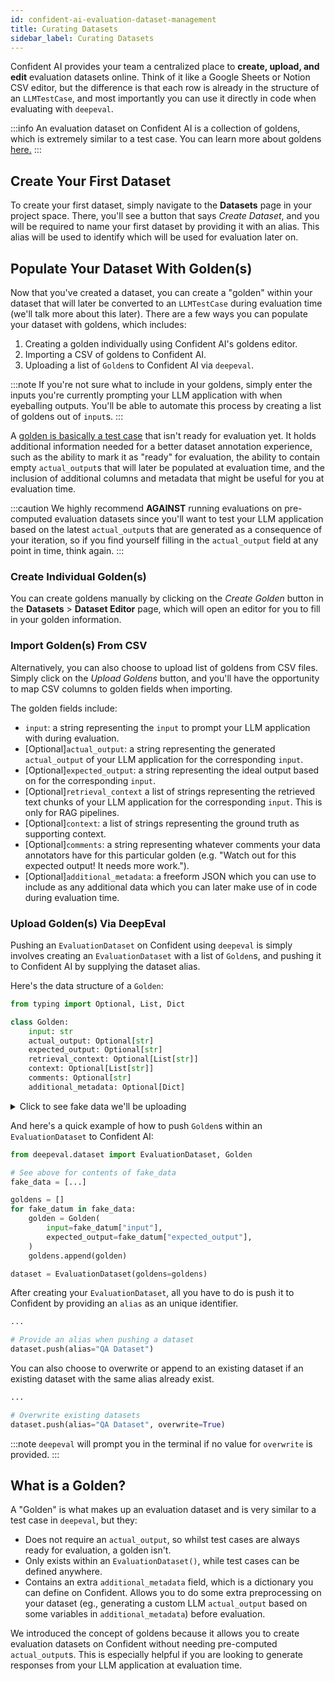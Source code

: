 ```yaml
---
id: confident-ai-evaluation-dataset-management
title: Curating Datasets
sidebar_label: Curating Datasets
---
```


Confident AI provides your team a centralized place to **create, upload, and edit** evaluation datasets online. Think of it like a Google Sheets or Notion CSV editor, but the difference is that each row is already in the structure of an `LLMTestCase`, and most importantly you can use it directly in code when evaluating with `deepeval`.

:::info
An evaluation dataset on Confident AI is a collection of goldens, which is extremely similar to a test case. You can learn more about goldens [here.](#what-is-a-golden)
:::

## Create Your First Dataset

To create your first dataset, simply navigate to the **Datasets** page in your project space. There, you'll see a button that says _Create Dataset_, and you will be required to name your first dataset by providing it with an alias. This alias will be used to identify which will be used for evaluation later on.

## Populate Your Dataset With Golden(s)

Now that you've created a dataset, you can create a "golden" within your dataset that will later be converted to an `LLMTestCase` during evaluation time (we'll talk more about this later). There are a few ways you can populate your dataset with goldens, which includes:

1. Creating a golden individually using Confident AI's goldens editor.
2. Importing a CSV of goldens to Confident AI.
3. Uploading a list of `Golden`s to Confident AI via `deepeval`.

:::note
If you're not sure what to include in your goldens, simply enter the inputs you're currently prompting your LLM application with when eyeballing outputs. You'll be able to automate this process by creating a list of goldens out of `input`s.
:::

A [golden is basically a test case](#what-is-a-golden) that isn't ready for evaluation yet. It holds additional information needed for a better dataset annotation experience, such as the ability to mark it as "ready" for evaluation, the ability to contain empty `actual_output`s that will later be populated at evaluation time, and the inclusion of additional columns and metadata that might be useful for you at evaluation time.

:::caution
We highly recommend **AGAINST** running evaluations on pre-computed evaluation datasets since you'll want to test your LLM application based on the latest `actual_output`s that are generated as a consequence of your iteration, so if you find yourself filling in the `actual_output` field at any point in time, think again.
:::

### Create Individual Golden(s)

You can create goldens manually by clicking on the _Create Golden_ button in the **Datasets** > **Dataset Editor** page, which will open an editor for you to fill in your golden information.

### Import Golden(s) From CSV

Alternatively, you can also choose to upload list of goldens from CSV files. Simply click on the _Upload Goldens_ button, and you'll have the opportunity to map CSV columns to golden fields when importing.

The golden fields include:

- `input`: a string representing the `input` to prompt your LLM application with during evaluation.
- [Optional]`actual_output`: a string representing the generated `actual_output` of your LLM application for the corresponding `input`.
- [Optional]`expected_output`: a string representing the ideal output based on for the corresponding `input`.
- [Optional]`retrieval_context` a list of strings representing the retrieved text chunks of your LLM application for the corresponding `input`. This is only for RAG pipelines.
- [Optional]`context`: a list of strings representing the ground truth as supporting context.
- [Optional]`comments`: a string representing whatever comments your data annotators have for this particular golden (e.g. "Watch out for this expected output! It needs more work.").
- [Optional]`additional_metadata`: a freeform JSON which you can use to include as any additional data which you can later make use of in code during evaluation time.

### Upload Golden(s) Via DeepEval

Pushing an `EvaluationDataset` on Confident using `deepeval` is simply involves creating an `EvaluationDataset` with a list of `Golden`s, and pushing it to Confident AI by supplying the dataset alias.

Here's the data structure of a `Golden`:

```python
from typing import Optional, List, Dict

class Golden:
    input: str
    actual_output: Optional[str]
    expected_output: Optional[str]
    retrieval_context: Optional[List[str]]
    context: Optional[List[str]]
    comments: Optional[str]
    additional_metadata: Optional[Dict]
```

<details><summary>Click to see fake data we'll be uploading</summary>
<p>

```python
fake_data = [
    {
        "input": "I have a persistent cough and fever. Should I be worried?",
        "expected_output": (
            "If your cough and fever persist or worsen, it could indicate a serious condition. "
            "Persistent fevers lasting more than three days or difficulty breathing should prompt immediate medical attention. "
            "Stay hydrated and consider over-the-counter fever reducers, but consult a healthcare provider for proper diagnosis."
        )
    },
    {
        "input": "What should I do if I accidentally cut my finger deeply?",
        "expected_output": (
            "Rinse the cut with soap and water, apply pressure to stop bleeding, and elevate the finger. "
            "Seek medical care if the cut is deep, bleeding persists, or your tetanus shot isn't up to date."
        ),
    }
]

```

</p>
</details>

And here's a quick example of how to push `Golden`s within an `EvaluationDataset` to Confident AI:

```python
from deepeval.dataset import EvaluationDataset, Golden

# See above for contents of fake_data
fake_data = [...]

goldens = []
for fake_datum in fake_data:
    golden = Golden(
        input=fake_datum["input"],
        expected_output=fake_datum["expected_output"],
    )
    goldens.append(golden)

dataset = EvaluationDataset(goldens=goldens)
```

After creating your `EvaluationDataset`, all you have to do is push it to Confident by providing an `alias` as an unique identifier.

```python
...

# Provide an alias when pushing a dataset
dataset.push(alias="QA Dataset")
```

You can also choose to overwrite or append to an existing dataset if an existing dataset with the same alias already exist.

```python
...

# Overwrite existing datasets
dataset.push(alias="QA Dataset", overwrite=True)
```

:::note
`deepeval` will prompt you in the terminal if no value for `overwrite` is provided.
:::

## What is a Golden?

A "Golden" is what makes up an evaluation dataset and is very similar to a test case in `deepeval`, but they:

- Does not require an `actual_output`, so whilst test cases are always ready for evaluation, a golden isn't.
- Only exists within an `EvaluationDataset()`, while test cases can be defined anywhere.
- Contains an extra `additional_metadata` field, which is a dictionary you can define on Confident. Allows you to do some extra preprocessing on your dataset (eg., generating a custom LLM `actual_output` based on some variables in `additional_metadata`) before evaluation.

We introduced the concept of goldens because it allows you to create evaluation datasets on Confident without needing pre-computed `actual_output`s. This is especially helpful if you are looking to generate responses from your LLM application at evaluation time.
